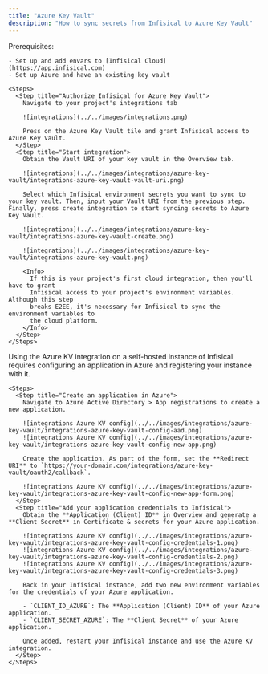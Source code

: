 ```yaml
---
title: "Azure Key Vault"
description: "How to sync secrets from Infisical to Azure Key Vault"
---
```


<Tabs>
  <Tab title="Usage">
    Prerequisites:

    - Set up and add envars to [Infisical Cloud](https://app.infisical.com)
    - Set up Azure and have an existing key vault

    <Steps>
      <Step title="Authorize Infisical for Azure Key Vault">
        Navigate to your project's integrations tab

        ![integrations](../../images/integrations.png)

        Press on the Azure Key Vault tile and grant Infisical access to Azure Key Vault.
      </Step>
      <Step title="Start integration">
        Obtain the Vault URI of your key vault in the Overview tab.

        ![integrations](../../images/integrations/azure-key-vault/integrations-azure-key-vault-vault-uri.png)

        Select which Infisical environment secrets you want to sync to your key vault. Then, input your Vault URI from the previous step. Finally, press create integration to start syncing secrets to Azure Key Vault.

        ![integrations](../../images/integrations/azure-key-vault/integrations-azure-key-vault-create.png)

        ![integrations](../../images/integrations/azure-key-vault/integrations-azure-key-vault.png)

        <Info>
          If this is your project's first cloud integration, then you'll have to grant
          Infisical access to your project's environment variables. Although this step
          breaks E2EE, it's necessary for Infisical to sync the environment variables to
          the cloud platform.
        </Info>
      </Step>
    </Steps>
  </Tab>
  <Tab title="Self-Hosted Setup">
    Using the Azure KV integration on a self-hosted instance of Infisical requires configuring an application in Azure
    and registering your instance with it.

    <Steps>
      <Step title="Create an application in Azure">
        Navigate to Azure Active Directory > App registrations to create a new application.
        
        ![integrations Azure KV config](../../images/integrations/azure-key-vault/integrations-azure-key-vault-config-aad.png) 
        ![integrations Azure KV config](../../images/integrations/azure-key-vault/integrations-azure-key-vault-config-new-app.png) 

        Create the application. As part of the form, set the **Redirect URI** to `https://your-domain.com/integrations/azure-key-vault/oauth2/callback`.
        
        ![integrations Azure KV config](../../images/integrations/azure-key-vault/integrations-azure-key-vault-config-new-app-form.png) 
      </Step>
      <Step title="Add your application credentials to Infisical">
        Obtain the **Application (Client) ID** in Overview and generate a **Client Secret** in Certificate & secrets for your Azure application.

        ![integrations Azure KV config](../../images/integrations/azure-key-vault/integrations-azure-key-vault-config-credentials-1.png) 
        ![integrations Azure KV config](../../images/integrations/azure-key-vault/integrations-azure-key-vault-config-credentials-2.png) 
        ![integrations Azure KV config](../../images/integrations/azure-key-vault/integrations-azure-key-vault-config-credentials-3.png) 
        
        Back in your Infisical instance, add two new environment variables for the credentials of your Azure application.

        - `CLIENT_ID_AZURE`: The **Application (Client) ID** of your Azure application.
        - `CLIENT_SECRET_AZURE`: The **Client Secret** of your Azure application.
        
        Once added, restart your Infisical instance and use the Azure KV integration.
      </Step>
    </Steps>
  </Tab>
</Tabs>

